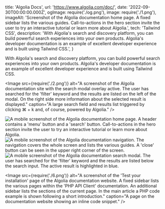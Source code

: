   title: 'Algolia Docs',
  url: 'https://www.algolia.com/doc/',
  date: '2022-09-30T00:00:00.000Z',
  ogImage: require('./og.png'),
  image: require('./1.png'),
  imageAlt: 'Screenshot of the Algolia documentation home page. A fixed sidebar lists the various guides. Call-to-actions in the hero section invite the user to try an interactive tutorial or learn more about Algolia.',
  tech: 'Tailwind CSS',
  description: 'With Algolia\'s search and discovery platform, you can build powerful search experiences into your own products. Algolia\'s developer documentation is an example of excellent developer experience and is built using Tailwind CSS.',
}

<Intro title="Documentation site for Algolia's search and discovery platform.">

With Algolia's search and discovery platform, you can build powerful search experiences into your own products. Algolia's developer documentation is an example of excellent developer experience and is built using Tailwind CSS.

</Intro>

<Image src={require('./2.png')} alt="A screenshot of the Algolia documentation site with the search modal overlay active. The user has searched for the 'filter' keyword and the results are listed on the left of the modal. On the right side more information about the selected result is displayed." caption="A large search field and results list triggered by clicking ⌘ + k and, of course, powered by Algolia." />

<Mobile caption="The Algolia documentation homepage and navigation on mobile devices.">
  <Image src={require('./3.png')} alt="A mobile screenshot of the Algolia documentation home page. A header contains a 'menu' button and a 'search' button. Call-to-actions in the hero section invite the user to try an interactive tutorial or learn more about Algolia." />
  <Image src={require('./4.png')} alt="A mobile screenshot of the Algolia documentation navigation. The navigation covers the whole screen and lists the various guides. A 'close' button can be seen in the upper right corner of the screen." />
  <Image src={require('./5.png')} alt="A mobile screenshot of the Algolia documentation search modal. The user has searched for the 'filter' keyword and the results are listed below the search input. The active result is highlighted in blue." />
</Mobile>

<Image src={require('./6.png')} alt="A screenshot of the 'Test your installation' page of the Algolia documentation website. A fixed sidebar lists the various pages within the 'PHP API Client' documentation. An additional sidebar lists the sections of the current page. In the main article a PHP code example is shown following a short introduction." caption="A page on the documentation website showing an inline code snippet." />
